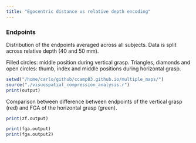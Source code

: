 ```yaml
---
title: "Egocentric distance vs relative depth encoding"
---
```


### **Endpoints**

Distribution of the endpoints averaged across all subjects. Data is split across relative depth (40 and 50 mm).

Filled circles: middle position during vertical grasp. Triangles, diamonds and open circles: thumb, index and middle positions during horizontal grasp.\n

```r
setwd("/home/carlo/github/ccamp83.github.io/multiple_maps/")
source("./visuospatial_compression_analysis.r")
print(output)
```

Comparison between difference between endpoints of the vertical grasp (red) and FGA of the horizontal grasp (green).

```r
print(zf.output)
```

```r
print(fga.output)
print(fga.output2)
```
